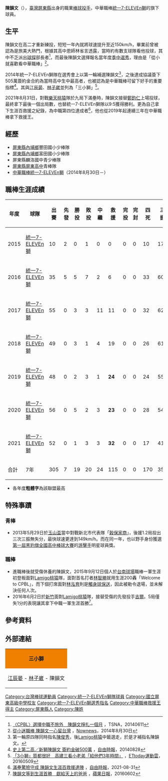 {{otheruses|subject=中華職棒統一7-ELEVEn隊棒球運動員|other=香港編劇|陳韻文 (編劇家)}}
{{Infobox CPBL player|
|name=陳韻文|
|image=20170818陳韻文.jpg|
|width=300|
|position=投手|
|team=統一7-ELEVEn獅|
|number=12|
|bats=右|
|throws=右|
|birthdate={{birth_date_and_age|1995|11|28|mf=y}}|
|birthplace={{TWN}}[[屏東縣|屏東縣]]|
|debutdate=9月12日
|debutyear=2015年
|debutteam=統一7-ELEVEn獅
|statyear=2021年球季
|stat1label=勝投—敗投
|stat1value=19－20
|stat2label=中繼－救援
|stat2value=24－115
|stat3label=三振—四壞
|stat3value=351－145
|stat4label=防禦率
|stat4value=3.80
|teams=<nowiki></nowiki> 
*[[統一7-ELEVEn獅|統一7-ELEVEn獅]]（2014年8月30日－）
|awards=<nowiki></nowiki>
*中華職棒年度總冠軍：2020
*[[中華職棒救援王|中華職棒救援王]]：2019、2020、2021
*[[中華職棒明星賽|中華職棒明星賽]]：2016、2017、2018、2019
}}

'''陳韻文'''（{{bd|1995年|11月28日|||catIdx=C陳}}），[[臺灣|臺灣]][[屏東縣|屏東縣]]出身的職業[[棒球|棒球]][[投手|投手]]，中華職棒[[統一7-ELEVEn獅|統一7-ELEVEn獅]]的旗下球員。

==生平==
陳韻文在高二才重新練投，短短一年內就將球速提升至近150km/h，畢業前曾被認為是旅美大熱門，根據其高中恩師林省言透露，當時約有數支球隊看他投球，其中不乏派出[[球探|球探]]部長者<ref>[http://www.tsna.com.tw/index.php?q=node/52997 〈CPBL〉選擇中職不旅外　陳韻文掙扎一個月] {{Wayback|url=http://www.tsna.com.tw/index.php?q=node%2F52997 |date=20181113165816 }}，TSNA，20140611</ref>，而最後陳韻文選擇報名當年度[[中華職棒歷年選秀會#職棒二十五年（2014年）|季中選秀]]，理由是「從小就喜歡看中華職棒」<ref>[http://www.nownews.com/n/2014/08/30/1392843 從小迷職棒 陳韻文一心留台灣] {{Wayback|url=http://www.nownews.com/n/2014/08/30/1392843 |date=20160809194514 }}，[[Nownews|Nownews]]，2014年8月30日</ref>。

2014年統一7-ELEVEn獅隊在選秀會上以第一輪補選陳韻文<ref>第一輪原四隊同時指名[[陳俊秀|陳俊秀]]，後[[Lamigo桃猿|Lamigo桃猿]]中籤選走，於是才補指名陳韻文。</ref>，之後達成協議簽下505萬簽約金合約為當時高中生中最高者，也被認為是中華職棒可留下好手的重要指標<ref>[http://sports.ltn.com.tw/news/paper/808260 史上第二高／新獅陳韻文 簽約金破500萬] {{Wayback|url=http://sports.ltn.com.tw/news/paper/808260 |date=20181215174854 }}，[[自由時報|自由時報]]，20140828</ref>。其與[[江辰晏|江辰晏]]、[[林子崴|林子崴]]並列為「三小獅」<ref>[http://sports.ettoday.net/news/694972 「3小獅」質都很好　高建三看小老弟「給他們3年時間」] {{Wayback|url=http://sports.ettoday.net/news/694972 |date=20191130205519 }}，[[ETtoday_東森新聞雲|ETtoday運動雲]]，20160509</ref>。

2021年8月31日，對戰[[樂天桃猿|樂天桃猿]]隊於九局下滿壘時，陳韻文接替[[鄭鈞仁|鄭鈞仁]]上場投球，最終拿下最後一個出局數，也替統一7-ELEVEn獅隊以9:5獲得勝利。更為自己拿下生涯百救援之紀錄，為中職第四位達成者<ref>[https://sports.ltn.com.tw/news/breakingnews/3656799 滿壘驚險守成 陳韻文生涯百救援達陣] {{Wayback|url=https://sports.ltn.com.tw/news/breakingnews/3656799 |date=20210831231526 }}，[[自由時報|自由時報]]，2021-08-31</ref>，他也從2019年起連續三年在中華職棒拿下救援王。

==經歷==
*[[屏東縣|屏東縣]][[內埔鄉|內埔鄉]]豐田國小少棒隊
*[[屏東縣|屏東縣]][[內埔鄉|內埔鄉]]富田國小少棒隊
*屏東縣麟洛國中青少棒隊
*[[國立屏東高級中學|屏東縣屏東高中]]青棒隊
*[[中華職棒|中華職棒]][[統一7-ELEVEn獅|統一7-ELEVEn獅]]（2014年8月30日－）

==職棒生涯成績==
{| class="wikitable" width="1000px"
|- align="center"
!年度||球隊||出賽||先發||勝投||敗投||中繼||救援||完投||完封||四死||三振||責失||投球局數||自責分率||被上壘率
|- align=center
|2015||[[統一7-ELEVEn獅|統一7-ELEVEn獅]]||10||2||0||1||0||0||0||0||10||17||10||16.0||5.63||1.69
|- align=center
|2016||[[統一7-ELEVEn獅|統一7-ELEVEn獅]]||35||5||5||7||2||6||0||0||33||60||52||60.1||7.76||1.76
|- align="center"
|2017||[[統一7-ELEVEn獅|統一7-ELEVEn獅]]||55||0||3||3||11||11||0||0||32||62||24||60.0||3.60||1.33
|- align="center"
|2018||[[統一7-ELEVEn獅|統一7-ELEVEn獅]]||49||0||3||1||4||19||0||0||26||61||19||46.0||3.72||1.26
|- align=center
|2019||[[統一7-ELEVEn獅|統一7-ELEVEn獅]]||48||0||2||3||1||'''24'''||0||0||24||55||16||47.2||3.02||1.45
|- align=center
|2020||[[統一7-ELEVEn獅|統一7-ELEVEn獅]]||56||0||5||2||3||'''23'''||0||0||28||54||13||56.0||2.09||1.16
|- align="center"
|2021||[[統一7-ELEVEn獅|統一7-ELEVEn獅]]||52||0||1||3||3||'''32'''||0||0||17||41||9||53.0||1.53||1.11
|- style="color:black; background-color:#F75000;color:#FFFFFF" align="center"
|合計||7年||305||7||19||20||24||115||0||0||170||350||143||339||3.80||1.37
|}
* 各年度'''粗體字'''為該聯盟最高

==特殊事蹟==
===青棒===
*2013年5月29日於[[玉山盃全國青棒錦標賽|玉山盃]]當中對戰新北市代表隊「[[新北市私立穀保高級家事商業職業學校|穀保家商]]」，後援1.2局投出三次三振無失分，最快球速更達到149km/h。而在同一年，也以野手身份獲選[[第一屆黑豹旗全國高中棒球大賽|第一屆黑豹旗全國高中棒球大賽]]的[[游擊手|游擊手]]明星球員獎。 
===職棒===
*進職棒後就受傷休養的陳韻文，2015年9月12日個人於[[臺南市立棒球場|台南球場]]職棒一軍生涯初登板面對[[Lamigo桃猿|Lamigo桃猿]]隊，面對首名打者[[林智勝|林智勝]]就用生涯200轟「Welcome to CPBL」，而下個打席面對[[林泓育|林泓育]]則是[[觸身球|觸身球]][[保送|保送]]，因此被勒令退場，並未解決任何人次。
*2016年6月2日於[[新竹市立中正棒球場|新竹]]面對[[Lamigo桃猿|Lamigo桃猿]]隊，接替受傷的先發投手[[吉爾·傑貞斯|吉爾]]。5局僅失1分的表現讓其拿下中職一軍生涯首勝<ref>[http://www.appledaily.com.tw/realtimenews/article/new/20160602/877188/ 陳韻文等到生涯首勝　獻給天上的爸爸] {{Wayback|url=http://www.appledaily.com.tw/realtimenews/article/new/20160602/877188/ |date=20160814202648 }}，[[蘋果日報_(台灣)|蘋果日報]]，20160602</ref>。
==參考資料==
{{Reflist}}
==外部連結==
{{中華職棒球員資料|id=L0M7|name=陳韻文}}
{{台灣棒球維基館|陳韻文}}

{{start box}}
{{s-awards}}
{{s-before|[[陳禹勳|陳禹勳]]}}
{{s-title|[[中華職棒救援王|中華職棒救援王]]|2019年–2021年}}
{{s-after|現任}}
{{end box}}
<center>
{| align=center class="toc" width=50%
|align=center style="background:#EF8000" align="center"  | '''三小獅'''
|-
| align="center"|[[江辰晏|江辰晏]] - [[林子崴|林子崴]] - 陳韻文
|}
</center>

{{統一7-ELEVEn獅隊球員名單}}
{{統一7-ELEVEn獅2020年中華職棒總冠軍}}
{{2013年第二十六屆U18世界盃棒球賽中華青棒代表隊}}
{{2017年世界棒球經典賽中華成棒代表隊}}
{{展逸國際行銷有限公司}}
{{DEFAULTSORT:Chen Yun Wen}}
[[Category:台灣棒球運動員|Category:台灣棒球運動員]]
[[Category:統一7-ELEVEn獅隊球員|Category:統一7-ELEVEn獅隊球員]]
[[Category:國立屏東高級中學校友|Category:國立屏東高級中學校友]]
[[Category:統一7-ELEVEn獅選秀指名|Category:統一7-ELEVEn獅選秀指名]]
[[Category:中華職棒救援王得主|Category:中華職棒救援王得主]]
[[Category:屏東縣人|Category:屏東縣人]]
[[Category:陳姓|Category:陳姓]]